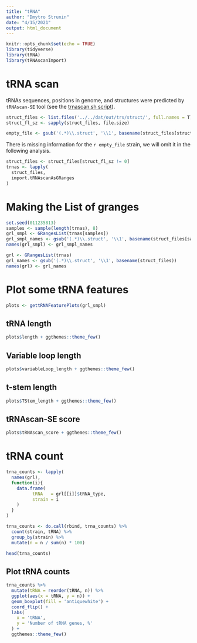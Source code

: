 ```yaml
---
title: "tRNA"
author: "Dmytro Strunin"
date: "4/15/2021"
output: html_document
---
```


```r
knitr::opts_chunk$set(echo = TRUE)
library(tidyverse)
library(tRNA)
library(tRNAscanImport)
```

# tRNA scan

tRNAs sequences, positions in genome, and structures were predicted by `tRNAscan-SE` tool (see the [trnascan.sh script](../../src/sh/trnascan.sh)).

```r
struct_files <- list.files('../../dat/out/trs/struct/', full.names = T)
struct_fl_sz <- sapply(struct_files, file.size)

empty_file <- gsub('(.*)\\.struct', '\\1', basename(struct_files[struct_fl_sz == 0]))
```

There is missing information for the `r empty_file` strain, we will omit it in the following analysis.

```r
struct_files <- struct_files[struct_fl_sz != 0]
trnas <- lapply(
  struct_files,
  import.tRNAscanAsGRanges
)
```

# Making the List of granges

```r
set.seed(011235813)
samples <- sample(length(trnas), 8)
grl_smpl <- GRangesList(trnas[samples])
grl_smpl_names <- gsub('(.*)\\.struct', '\\1', basename(struct_files[samples]))
names(grl_smpl) <- grl_smpl_names

grl <- GRangesList(trnas)
grl_names <- gsub('(.*)\\.struct', '\\1', basename(struct_files))
names(grl) <- grl_names
```

# Plot some tRNA features

```r
plots <- gettRNAFeaturePlots(grl_smpl)
```

## tRNA length

```r
plots$length + ggthemes::theme_few()
```
## Variable loop length

```r
plots$variableLoop_length + ggthemes::theme_few()
```

## t-stem length

```r
plots$TStem_length + ggthemes::theme_few()
```
## tRNAscan-SE score

```r
plots$tRNAscan_score + ggthemes::theme_few()
```

# tRNA count

```r
trna_counts <- lapply(
  names(grl),
  function(i){
    data.frame(
          tRNA   = grl[[i]]$tRNA_type,
          strain = i
    )
  }
)

trna_counts <- do.call(rbind, trna_counts) %>%
  count(strain, tRNA) %>%
  group_by(strain) %>%
  mutate(n = n / sum(n) * 100)

head(trna_counts)
```

## Plot tRNA counts

```r
trna_counts %>%
  mutate(tRNA = reorder(tRNA, n)) %>%
  ggplot(aes(x = tRNA, y = n)) +
  geom_boxplot(fill = 'antiquewhite') +
  coord_flip() +
  labs(
    x = 'tRNA',
    y = 'Number of tRNA genes, %'
  ) +
  ggthemes::theme_few()
```

